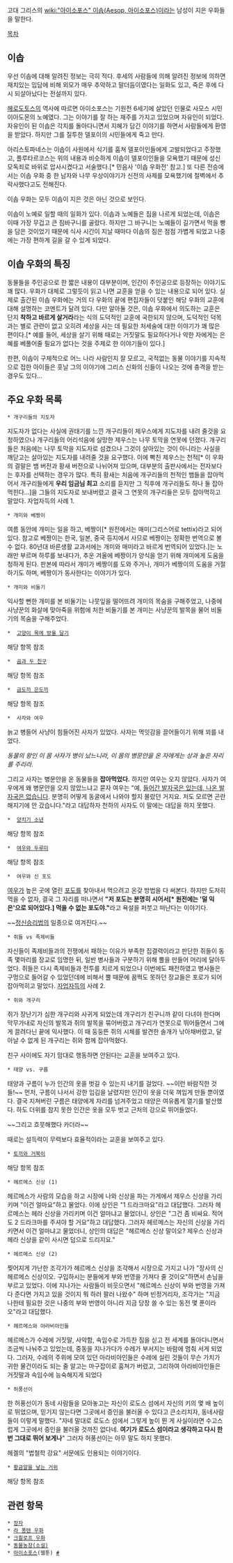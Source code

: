 고대 그리스의 [[wiki:"아이소포스" 이솝(Aesop, 아이소포스)]]이라는 남성이 지은 우화들을 말한다.

[[목차]]

== 이솝 ==
우선 이솝에 대해 알려진 정보는 극히 적다. 후세의 사람들에 의해 알려진 정보에 의하면 재치있는 입담에 비해 외모가 매우 추악하고 말더듬이였다는 일화도 있고, 죽은 후에 다시 되살아났다는 전설까지 있다.

[[헤로도토스]]의 역사에 따르면 아이소포스는 기원전 6세기에 살았던 인물로 사모스 시민 이아도몬의 노예였다. 그는 이야기를 잘 하는 재주를 가지고 있었으며 자유인이 되었다. 자유인이 된 이솝은 각지를 돌아다니면서 지혜가 담긴 이야기를 하면서 사람들에게 환영을 받았다. 하지만 그를 질투한 델포이의 시민들에게 죽고 만다.

아리스토파네스는 이솝이 사원에서 식기를 훔쳐 델포이인들에게 고발되었다고 주장했고, 플루타르코스는 위의 내용과 비슷하게 이솝이 델포이인들을 모욕했기 때문에 성신 모독죄로 바위로 압사시켰다고 서술했다.[* 민음사 '이솝 우화전' 참고.] 또 다른 전승에서는 이솝 우화 중 한 남자와 나무 우상이야기가 신전의 사제를 모욕했기에 절벽에서 추락사했다고도 전해진다.

이솝 우화는 모두 이솝이 지은 것은 아닌 것으로 보인다.

이솝이 노예로 일할 때의 일화가 있다. 이솝과 노예들은 짐을 나르게 되었는데, 이솝은 이때 가장 무겁고 큰 짐바구니를 골랐다. 하지만 그 바구니는 노예들이 길가면서 먹을 빵을 담은 것이었기 때문에 식사 시간이 지날 때마다 이솝의 짐은 점점 가볍게 되었고 나중에는 가장 편하게 길을 갈 수 있게 되었다.

== 이솝 우화의 특징 ==
동물들을 주인공으로 한 짧은 내용이 대부분이며, 인간이 주인공으로 등장하는 이야기도 꽤 많다. 우화가 대체로 그렇듯이 읽고 나면 교훈을 얻을 수 있는 내용으로 되어 있다. 실제로 출간된 이솝 우화에는 거의 다 우화의 끝에 편집자들이 덧붙인 해당 우화의 교훈에 대해 설명하는 코멘트가 달려 있다. 다만 알아둘 것은, 이솝 우화에서 의도하는 교훈은 단지 '''착하고 바르게 살거라'''라는 식의 도덕적인 교훈에 국한되지 않으며, 도덕적인 덕목과는 별로 관련이 없고 오히려 세상을 사는 데 필요한 처세술에 대한 이야기가 꽤 많은 편이다.[* 예를 들어, 세상을 살기 위해 때로는 거짓말도 필요하다거나 악한 자에게는 은혜를 베풀어줄 필요가 없다는 것을 주제로 한 이야기들이 있다.] 

한편, 이솝이 구체적으로 어느 나라 사람인지 잘 모르고, 국적없는 동물 이야기를 지속적으로 접한 아이들은 훗날 그의 이야기에 그리스 신화의 신들이 나오는 것에 충격을 받는 경우도 있다…

== 주요 우화 목록 ==
 * 개구리들의 지도자 
지도자가 없다는 사실에 권태기를 느낀 개구리들이 제우스에게 지도자를 내려 줄것을 요청하였으나 개구리들의 어리석음에 실망한 제우스는 나무 토막을 연못에 던졌다. 개구리들은 처음에는 나무 토막을 지도자로 섬겼으나 그것이 살아있는 것이 아니라는 사실을 깨닫고는 살아있는 지도자를 내려줄 것을 요구했다. 이에 빡친 제우스는 천적[* 이 우화의 결말은 뱀 버전과 황새 버전으로 나뉘어져 있으며, 대부분의 출판사에서는 전자보다는 후자를 선택하는 경우가 많다. 특히 황새는 처음에 개구리들의 천적인 뱀들을 잡아먹어서 개구리들에게 '''우리 임금님 최고''' 소리를 듣지만 그 직후에 개구리들도 하나 둘 잡아먹힌다…]을 그들의 지도자로 보내버렸고 결국 그 연못의 개구리들은 모두 잡아먹히고 말았다. 자업자득의 사례 1.

 * 개미와 베짱이 
여름 동안에 개미는 일을 하고, 베짱이[* 원전에서는 매미(그리스어로 tettix)라고 되어있다. 참고로 베짱이는 한국, 일본, 중국 등지에서 사므로 베짱이는 정확한 번역으로 볼 수 없다. 80년대 바른생활 교과서에는 개미와 매미라고 바르게 번역되어 있었다.]는 노래만 부르며 하루를 보내다가, 추운 겨울에 베짱이가 양식을 얻기 위해 개미에게 도움을 청하게 된다. 판본에 따라서 개미가 베짱이를 도와 주거나, 개미가 베짱이의 도움을 거절하기도 하며, 베짱이가 동사한다는 이야기가 있다.

 * 개미와 비둘기 
익사할 뻔한 개미를 본 비둘기는 나뭇잎을 떨어뜨려 개미의 목숨을 구해주었고, 나중에 사냥꾼의 화살에 맞아죽을 위험에 처한 비둘기를 본 개미는 사냥꾼의 발목을 물어 비둘기의 목숨을 구해주었다.

 *  [[고양이 목에 방울 달기]] 
해당 항목 참조

 *  [[곰과 두 친구]] 
해당 항목 참조

 *  [[금도끼 은도끼]] 
해당 항목 참조

 *  사자와 여우 
늙고 병들어 사냥이 힘들어진 사자가 있었다. 사자는 먹잇감을 끌어들이기 위해 꾀를 내었다. 

''동물의 왕인 이 몸 사자가 병이 났느니라, 이 몸의 병문안을 온 자에게는 상과 높은 자리를 주리라.''

그리고 사자는 병문안을 온 동물들을 '''잡아먹었다.''' 하지만 여우는 오지 않았다. 사자가 여우에게 왜 병문안을 오지 않았느냐고 묻자 여우는 "예, [[성 정체성을 깨달은 아이|들어간 발자국은 있는데, 나온 발자국은 없습니다]]. 분명히 어떻게 동굴에서 나와야 할지 몰랐던 거지요. 저도 모르면 곤란해지기에 안 갔습니다."라고 대답하자 천하의 사자도 이 말에는 대답을 하지 못했다.

 *  [[양치기 소년]] 
해당 항목 참조

 *  [[여우와 두루미]] 
해당 항목 참조

 *  여우와 신 포도 
[[여우]]가 높은 곳에 열린 [[포도]]를 찾아내서 먹으려고 온갖 방법을 다 써본다. 하지만 도저히 먹을 수 없자, 결국 그 자리를 떠나면서 '''"저 포도는 분명히 시어서[* 원전에는 '덜 익은'으로 되어있다.] 먹을 수 없는 포도야."'''라고 욕설을 퍼붓고 떠난다는 이야기다.

~~[[정신승리]]법의 일종으로 여겨진다.~~

 * 쥐들 vs 족제비들 
자신들이 족제비들과의 전쟁에서 패하는 이유가 부족한 집결력이라고 판단한 쥐들이 동족 몇마리를 장교로 임명한 뒤, 일반 병사들과 구분하기 위해 뿔을 만들어 머리에 달아두었다. 쥐들은 다시 족제비들과 전투를 치르게 되었으나 이번에도 패전하였고 병사들은 구멍으로 들어갈 수 있었던데에 비해서 뿔 때문에 꿈쩍도 못하던 장교들은 포로가 되어 잡아먹히고 말았다. [[자업자득]]의 사례 2.

 * 쥐와 개구리 
쥐가 장난기가 심한 개구리와 사귀게 되었는데 개구리가 친구니까 같이 다녀야 한다며 막무가내로 자신의 발목과 쥐의 발목을 묶어버렸고 개구리가 연못으로 뛰어들면서 그에게 끌려다닌 끝에 익사했다. 이 때 둥둥뜬 쥐의 시체를 발견한 솔개가 낚아채버렸고, 달아날 수 없게 된 개구리는 쥐와 함께 잡아먹혔다.

친구 사이에도 자기 맘대로 행동하면 안된다는 교훈을 보여주고 있다.

 * 태양 vs. 구름 
태양과 구름이 누가 인간의 옷을 벗길 수 있는지 내기를 걸었다. ~~이런 바람직한 것들!~~ 먼저, 구름이 나서서 강한 입김을 날렸지만 인간이 옷을 더욱 껴입게 만들 뿐이였다. 결국 지쳐버린 구름은 태양에게 자리를 넘겨주었고 태양은 여유롭게 열기를 발산했다. 하도 더위를 참지 못한 인간은 옷을 모두 벗고 근처의 강으로 뛰어들었다.

~~그리고 흐뭇해했다 카더라~~

때로는 설득력이 무력보다 효율적이라는 교훈을 보여주고 있다.

 * [[토끼와 거북이]] 
해당 항목 참조

 * 헤르메스 신상 (1) 
헤르메스가 사람의 모습을 하고 시장에 나와 신상을 파는 가게에서 제우스 신상을 가리키며 "이건 얼마요"하고 물었다. 이에 상인은 "1 드라크마요"라고 대답했다. 그러자 헤르메스는 헤라 신상을 가리키며 이건 얼마냐고 물었더니, 상인은 "그건 좀 비싸요. 적어도 2 드라크마를 주셔야 할 거요"하고 대답했다. 그러자 헤르메스는 자신의 신상을 가리키면서 이건 얼마냐고 물었더니, 상인의 대답은 "헤르메스 신상 말이오? 제우스 신상과 헤라 신상을 같이 사시면 덤으로 드리지요."

 * 헤르메스 신상 (2) 
찢어지게 가난한 조각가가 헤르메스 신상을 조각해서 시장으로 가지고 나가 "장사의 신 헤르메스 신상이오. 구입하시는 분들에게 부와 번영을 가져다 줄 것이오"하면서 손님을 부르고 있었다. 이에 지나가는 사람들이 비웃으면서 "헤르메스 신상이 부와 번영을 가져다 준다면 가지고 있을 것이지 뭐 하러 팔러 나왔수" 하며 빈정거리자, 조각가는 "지금 나한테 필요한 것은 나중의 부와 번영이 아니라 지금 당장 쓸 수 있는 동전 몇 푼이라오"라고 대답했다.

 * 헤르메스와 아라비아인들 
헤르메스가 수레에 거짓말, 사악함, 속임수로 가득찬 짐을 싣고 전 세계를 돌아다니면서 조금씩 나눠주고 있었는데, 중동을 지나가다가 수레가 부서지는 바람에 멈춰 서게 되었다. 그러자, 수레의 주위에 모여 있던 아라비아인들은 수레에 실린 것들이 무슨 가치가 귀한 물건이라도 되는 줄 알고는 마구잡이로 훔쳐가 버렸고, 그리하여 아라비아인들은 거짓말과 속임수에 능숙해지게 되었다

 * 허풍선이 
한 허풍선이가 동네 사람들을 모아놓고는 자신이 로도스 섬에서 자신의 키의 몇 배 높이로 뛰었으며, 믿기지 않는다면 그곳에서 증인을 불러올 수 있다고 큰소리치자, 동네사람들이 이렇게 말했다. "자네 말대로 로도스 섬에서 그렇게 높이 뛴 게 사실이라면 수고스럽게 그곳에서 증인을 불러올 것까진 없다네. '''여기가 로도스 섬이라고 생각하고 다시 한번 그대로 뛰어 보게나'''" 그러자 허풍선이는 아무 말도 하지 못했다.

헤겔의 "법철학 강요" 서문에도 인용되는 이야기이다.

 * [[황금알을 낳는 거위]] 
해당 항목 참조
== 관련 항목 ==
 * [[장자]]
 * [[라 퐁텐 우화]]
 * [[크릘로프 우화]]
 * [[동물농장(소설)]]
 * [[아이소포스]](웹툰) [http://comic.naver.com/webtoon/list.nhn?titleId=570505&weekday=wed #]
